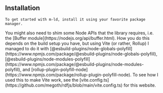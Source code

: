 
<Content>
    <h2 className="subtitle">Installation</h2>

    To get started with m-ld, install it using your favorite package manager.
</Content>

<Install name="@m-ld/m-ld"/>

<Content>
    You might also need to shim some Node APIs that the library requires, i.e. the [Buffer
    module](https://nodejs.org/api/buffer.html). How you do this depends on the build setup you have, but using Vite (or
    rather, Rollup) I managed to do it with
    [@esbuild-plugins/node-globals-polyfill](https://www.npmjs.com/package/@esbuild-plugins/node-globals-polyfill),
    [@esbuild-plugins/node-modules-polyfill](https://www.npmjs.com/package/@esbuild-plugins/node-modules-polyfill), and
    [rollup-plugin-polyfill-node](https://www.npmjs.com/package/rollup-plugin-polyfill-node). To see how I used this to
    make Vite work, see the [vite.config.ts](https://github.com/megoth/rdfjs/blob/main/vite.config.ts) for this website.
</Content>

<Install
    name="@esbuild-plugins/node-globals-polyfill @esbuild-plugins/node-modules-polyfill rollup-plugin-polyfill-node"
    type="developer"/>
